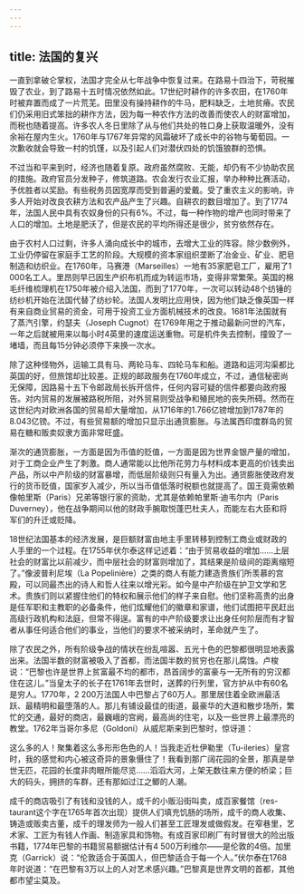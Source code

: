 ```yaml
---
---
---
```

title: 法国的复兴
---




一直到拿破仑掌权，法国才完全从七年战争中恢复过来。在路易十四治下，苛税摧毁了农业，到了路易十五时情况依然如此。17世纪时耕作的许多农田，在1760年时被弃置而成了一片荒芜。田里没有操持耕作的牛马，肥料缺乏，土地贫瘠。农民们仍采用旧式笨拙的耕作方法，因为每一种农作方法的改善而使农人的财富增加，而税也随着提高。许多农人冬日里除了从与他们共处的牲口身上获取温暖外，没有余裕在屋内生火。1760年与1767年异常的风霜破坏了成长中的谷物与葡萄园。一次歉收就会导致一村的饥馑，以及引起人们对潜伏四处的饥饿狼群的恐惧。

不过当和平来到时，经济也随着复原。政府虽然腐败、无能，却仍有不少协助农民的措施。政府官员分发种子，修筑道路。农会发行农业汇报，举办种种比赛活动，予优胜者以奖励。有些税务员因宽厚而受到普遍的爱戴。受了重农主义的影响，许多人开始对改良农耕方法和农产品产生了兴趣。自耕农的数目增加了。到了1774年，法国人民中具有农奴身份的只有6%。不过，每一种作物的增产也同时带来了人口的增加。土地是肥沃了，但是农民的平均所得还是很少，贫穷依然存在。

由于农村人口过剩，许多人涌向成长中的城市，去增大工业的阵容。除少数例外，工业仍停留在家庭手工艺的阶段。大规模的资本家组织垄断了冶金业、矿业、肥皂制造和纺织业。在1760年，马赛港（Marseilles）一地有35家肥皂工厂，雇用了1 000名工人。里昂则早已因生产织布机而成为转运市场，变得非常繁荣。英国的棉毛纤维梳理机在1750年被介绍入法国，而到了1770年，一次可以转动48个纺锤的纺纱机开始在法国代替了纺纱轮。法国人发明比应用快，因为他们缺乏像英国一样有来自商业贸易的资金，可用于投资工业方面机械技术的改良。1681年法国就有了蒸汽引擎，约瑟夫（Joseph Cugnot）在1769年用之于推动最新问世的汽车，一年之后就被用来以每小时4英里的速度运送重物。可是机件失去控制，撞毁了一堵墙，而且每15分钟必须停下来换一次水。

除了这种怪物外，运输工具有马、两轮马车、四轮马车和船。道路和运河沟渠都比英国的好，但旅馆却比较差。正规的邮政服务在1760年成立，不过，通信秘密尚无保障，因路易十五下令邮政局长拆开信件，任何内容可疑的信件都要向政府报告。对内贸易的发展被路税所阻，对外贸易则受战争和殖民地的丧失所碍。然而在这世纪内对欧洲各国的贸易却大量增加，从1716年的1.766亿镑增加到1787年的8.043亿镑。不过，有些贸易额的增加只显示出通货膨胀。与法属西印度群岛的贸易在糖和贩卖奴隶方面非常旺盛。

渐次的通货膨胀，一方面是因为币值的贬值，一方面是因为世界金银产量的增加，对于工商企业产生了刺激。商人通常能以比他所花劳力与材料成本更高的价钱卖出产品，所以中产阶级的财富暴增，而低层阶级则只有量入为出。通货膨胀使政府发行的货币贬值，国家岁入减少，所以当币值低落时税额也就提高了。国王竟需依赖像帕里斯（Paris）兄弟等银行家的资助，尤其是依赖帕里斯·迪韦尔内（Paris Duverney），他在战争期间以他的财政手腕取悦蓬巴杜夫人，而能左右大臣和将军们的升迁或贬降。

18世纪法国基本的经济发展，是巨额财富由地主手里转移到控制工商业或财政的人手里的一个过程。在1755年伏尔泰这样记述着：“由于贸易收益的增加……上层社会的财富比以前减少，而中层社会的财富则增加了，其结果是阶级间的距离缩短了。”像波普利尼埃（La Popelinière）之类的商人有能力建造贵族们所羡慕的宫殿，可以同最杰出的诗人和哲人往来以增光彩。如今是中产阶级在护卫文学和艺术。贵族们则以紧握住他们的特权和展示他们的样子来自慰。他们坚称高贵的出身是任军职和主教职的必备条件，他们炫耀他们的徽章和家谱，他们试图把平民赶出高级行政机构和法庭，但常不得逞。富有的中产阶级要求让出身任何阶层而有才智者从事任何适合他们的事业，当他们的要求不被采纳时，革命就产生了。

除了农民之外，所有阶级争战的情状在纷乱喧嚣、五光十色的巴黎都很明显地表露出来。法国半数的财富被吸入了首都，而法国半数的贫穷也在那儿腐蚀。卢梭说：“巴黎也许是世界上贫富最不均的都市，昂首阔步的富豪与一无所有的穷汉都住在这儿。”当皇太子的长子在1761年去世时，送葬的行列里，官方护从中有60名是穷人。1770年，2 200万法国人中巴黎占了60万人。那里居住着全欧洲最活跃、最精明和最堕落的人。那儿有铺设最佳的街道，最豪华的大道和散步场所，繁忙的交通，最好的商店，最巍峨的宫阙，最高尚的住宅，以及一些世界上最漂亮的教堂。1762年当哥尔多尼（Goldoni）从威尼斯来到巴黎时，惊讶道：

这么多的人！聚集着这么多形形色色的人！当我走近杜伊勒里（Tu-ileries）皇宫时，我的感觉和内心被这奇异的景象慑住了！我看到那广阔花园的全景，那真是举世无匹，花园的长度非肉眼所能尽览……滔滔大河，上架无数往来方便的桥梁；巨大的码头，拥挤的车群，还有那如过江之鲫的人潮。



成千的商店吸引了有钱和没钱的人，成千的小贩沿街叫卖，成百家餐馆（res-taurant这个字在1765年首次出现）提供人们填充饥肠的场所，成千的商人收集、铸造或贩卖古董，成千的理发师为一般人们甚至工匠理发或做假发。在窄巷里，艺术家、工匠为有钱人作画、制造家具和饰物。有成百家印刷厂有时冒很大的险出版书籍，1774年巴黎的书籍贸易额据估计有4 500万利维尔——是伦敦的4倍。加里克（Garrick）说：“伦敦适合于英国人，但巴黎适合于每一个人。”伏尔泰在1768年时说道：“在巴黎有3万以上的人对艺术感兴趣。”巴黎真是世界文明的首都，其他都市望尘莫及。